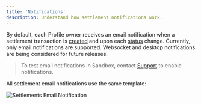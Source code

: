 ```yaml
---
title: 'Notifications'
description: Understand how settlement notifications work.
---
```



<Description description={frontMatter.description}/>

By default, each Profile owner receives an email notification when a settlement transaction is [created](/api-reference/endpoints/settlement/create-transaction) and upon each [status](status) change.
Currently, only email notifications are supported.
Websocket and desktop notifications are being considered for future releases.

> To test email notifications in Sandbox, contact [Support](https://support.paxos.com) to enable notifications.

All settlement email notifications use the same template:

![Settlements Email Notification](/images/settlement-notification.png)
